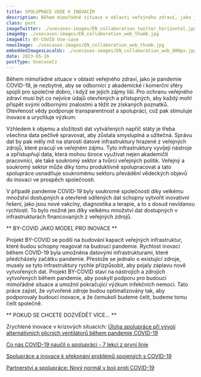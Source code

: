 ```yaml
---
title: SPOLUPRÁCE VEDE K INOVACÍM
description: Během mimořádné situace v oblasti veřejného zdraví, jako je pandemie COVID-19, je nezbytné, aby se odborníci z akademické i komerční sféry spojili pro společné dobro, i když se jejich zájmy liší
class: post
imageTwitter: ./usecases-images/EN_collaboration_twitter_horizontal.jpg
imageOg: ./usecases-images/EN_collaboration_web_thumb.jpg
imageAlt: BY-COVID Use-case
newsImage: ./usecases-images/EN_collaboration_web_thumb.jpg
embeddedImagesLocalUc: ./usecases-images/EN_collaboration_web_800px.jpg
date: 2023-05-16
postType: UsecaseCz
---
```


Během mimořádné situace v oblasti veřejného zdraví, jako je pandemie COVID-19, je nezbytné, aby se odborníci z akademické i komerční sféry spojili pro společné dobro, i když se jejich zájmy liší. Pro ochranu veřejného zdraví musí být co nejvíce údajů otevřených a přístupných, aby každý mohl přispět svými odbornými znalostmi a těžit ze získaných poznatků. Otevřenost vědy podporuje transparentnost a spolupráci, což pak stimuluje inovace a urychluje výzkum. 

Vzhledem k objemu a složitosti dat vytvářených napříč státy je třeba všechna data pečlivě spravovat, aby zůstala smysluplná a užitečná. Správu dat by pak měly mít na starosti datové infrastruktury hrazené z veřejných zdrojů, které pracují ve veřejném zájmu. Tyto infrastruktury vyvíjejí nástroje a zpřístupňují data, která mohou široce využívat nejen akademičtí pracovníci, ale také soukromý sektor a tvůrci veřejných politik. Veřejný a soukromý sektor může díky tomu produktivně spolupracovat a tato spolupráce usnadňuje soukromému sektoru převádění vědeckých objevů do inovací ve prospěch společnosti. 

V případě pandemie COVID-19 byly soukromé společnosti díky velkému množství dostupných a otevřeně sdílených dat schopny vytvořit inovativní řešení, jako jsou nové vakcíny, diagnostika a terapie, a to s dosud nevídanou rychlostí. To bylo možné jen díky velkému množství dat dostupných v infrastrukturách financovaných z veřejných zdrojů. 

** BY-COVID JAKO MODEL PRO INOVACE **

Projekt BY-COVID se podílí na budování kapacit veřejných infrastruktur, které budou schopny reagovat na budoucí pandemie. Rychlost inovací během COVID-19 byla umožněna datovými infrastrukturami, které předcházely začátku pandemie. Přestože se jednalo o existující zdroje, musely se tyto infrastruktury rychle přizpůsobit, aby pojaly záplavu nově vytvořených dat. Projekt BY-COVID staví na nástrojích a zdrojích vytvořených během pandemie, aby poskytl podporu pro budoucí mimořádné situace a umožnil pokračující výzkum infekčních nemocí. Tato práce zajistí, že vytvořené zdroje budou optimalizovány tak, aby podporovaly budoucí inovace, a že čemukoli budeme čelit, budeme tomu čelit společně. 

** POKUD SE CHCETE DOZVĚDĚT VÍCE... **

Zrychlené inovace v krizových situacích: [Úloha spolupráce při vývoji alternativních plicních ventilátorů během pandemie COVID-19](https://www.sciencedirect.com/science/article/pii/S0160791X22000641) 

[Co nás COVID-19 naučil o spolupráci - 7 lekcí z první linie](https://www.weforum.org/agenda/2022/04/what-covid-19-taught-us-about-collaboration-7-lessons-from-the-frontline/)

[Spolupráce a inovace k překonání problémů spojených s COVID-19](https://ingsa.org/news/collaboration-and-innovation-to-overcome-covid-19-challenges-dr-ir-siti-hamisah-tapsir/)

[Partnerství a spolupráce: Nový normál v boji proti COVID-19](https://www.efpia.eu/news-events/the-efpia-view/blog-articles/partnership-and-collaboration-the-new-normal-in-the-fight-against-covid-19/)


